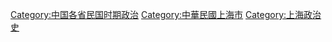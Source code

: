 [[Category:中国各省民国时期政治|Category:中国各省民国时期政治]]
[[Category:中華民國上海市|Category:中華民國上海市]]
[[Category:上海政治史|Category:上海政治史]]